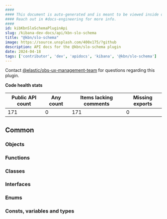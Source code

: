 ```yaml
---
####
#### This document is auto-generated and is meant to be viewed inside our experimental, new docs system.
#### Reach out in #docs-engineering for more info.
####
id: kibKbnSloSchemaPluginApi
slug: /kibana-dev-docs/api/kbn-slo-schema
title: "@kbn/slo-schema"
image: https://source.unsplash.com/400x175/?github
description: API docs for the @kbn/slo-schema plugin
date: 2024-04-18
tags: ['contributor', 'dev', 'apidocs', 'kibana', '@kbn/slo-schema']
---
```




Contact [@elastic/obs-ux-management-team](https://github.com/orgs/elastic/teams/obs-ux-management-team) for questions regarding this plugin.

**Code health stats**

| Public API count  | Any count | Items lacking comments | Missing exports |
|-------------------|-----------|------------------------|-----------------|
| 171 | 0 | 171 | 0 |

## Common

### Objects
<DocDefinitionList data={kbnSloSchemaObj.common.objects}/>

### Functions
<DocDefinitionList data={kbnSloSchemaObj.common.functions}/>

### Classes
<DocDefinitionList data={kbnSloSchemaObj.common.classes}/>

### Interfaces
<DocDefinitionList data={kbnSloSchemaObj.common.interfaces}/>

### Enums
<DocDefinitionList data={kbnSloSchemaObj.common.enums}/>

### Consts, variables and types
<DocDefinitionList data={kbnSloSchemaObj.common.misc}/>

